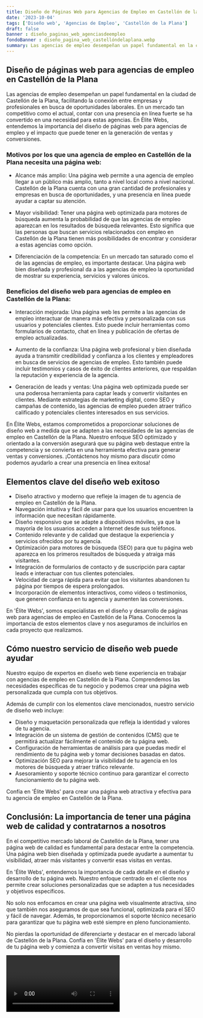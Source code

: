 ```yaml
---
title: Diseño de Páginas Web para Agencias de Empleo en Castellón de la Plana
date: '2023-10-04'
tags: ['Diseño web', 'Agencias de Empleo', 'Castellón de la Plana']
draft: false
banner : diseño_paginas_web_agenciasdeempleo
fondoBanner : diseño_pagina_web_castellóndelaplana.webp
summary: Las agencias de empleo desempeñan un papel fundamental en la ciudad de Castellón de la Plana, facilitando la conexión entre empresas y profesionales en busca de oportunidades laborales. En un mercado tan competitivo como el actual, contar con una presencia en línea fuerte se ha convertido en una necesidad para estas agencias. En Élite Webs, entendemos la importancia del diseño de páginas web para agencias de empleo y el impacto que puede tener en la generación de ventas y conversiones.
---
```


## Diseño de páginas web para agencias de empleo en Castellón de la Plana

Las agencias de empleo desempeñan un papel fundamental en la ciudad de Castellón de la Plana, facilitando la conexión entre empresas y profesionales en busca de oportunidades laborales. En un mercado tan competitivo como el actual, contar con una presencia en línea fuerte se ha convertido en una necesidad para estas agencias. En Élite Webs, entendemos la importancia del diseño de páginas web para agencias de empleo y el impacto que puede tener en la generación de ventas y conversiones.

### Motivos por los que una agencia de empleo en Castellón de la Plana necesita una página web:

- Alcance más amplio: Una página web permite a una agencia de empleo llegar a un público más amplio, tanto a nivel local como a nivel nacional. Castellón de la Plana cuenta con una gran cantidad de profesionales y empresas en busca de oportunidades, y una presencia en línea puede ayudar a captar su atención.

- Mayor visibilidad: Tener una página web optimizada para motores de búsqueda aumenta la probabilidad de que las agencias de empleo aparezcan en los resultados de búsqueda relevantes. Esto significa que las personas que buscan servicios relacionados con empleo en Castellón de la Plana tienen más posibilidades de encontrar y considerar a estas agencias como opción.

- Diferenciación de la competencia: En un mercado tan saturado como el de las agencias de empleo, es importante destacar. Una página web bien diseñada y profesional da a las agencias de empleo la oportunidad de mostrar su experiencia, servicios y valores únicos.

### Beneficios del diseño web para agencias de empleo en Castellón de la Plana:

- Interacción mejorada: Una página web les permite a las agencias de empleo interactuar de manera más efectiva y personalizada con sus usuarios y potenciales clientes. Esto puede incluir herramientas como formularios de contacto, chat en línea y publicación de ofertas de empleo actualizadas.

- Aumento de la confianza: Una página web profesional y bien diseñada ayuda a transmitir credibilidad y confianza a los clientes y empleadores en busca de servicios de agencias de empleo. Esto también puede incluir testimonios y casos de éxito de clientes anteriores, que respaldan la reputación y experiencia de la agencia.

- Generación de leads y ventas: Una página web optimizada puede ser una poderosa herramienta para captar leads y convertir visitantes en clientes. Mediante estrategias de marketing digital, como SEO y campañas de contenido, las agencias de empleo pueden atraer tráfico calificado y potenciales clientes interesados en sus servicios.

En Élite Webs, estamos comprometidos a proporcionar soluciones de diseño web a medida que se adapten a las necesidades de las agencias de empleo en Castellón de la Plana. Nuestro enfoque SEO optimizado y orientado a la conversión asegurará que su página web destaque entre la competencia y se convierta en una herramienta efectiva para generar ventas y conversiones. ¡Contáctenos hoy mismo para discutir cómo podemos ayudarlo a crear una presencia en línea exitosa!

<GifSeo />

<Cta />

## Elementos clave del diseño web exitoso

- Diseño atractivo y moderno que refleje la imagen de tu agencia de empleo en Castellón de la Plana.
- Navegación intuitiva y fácil de usar para que los usuarios encuentren la información que necesitan rápidamente.
- Diseño responsivo que se adapte a dispositivos móviles, ya que la mayoría de los usuarios acceden a Internet desde sus teléfonos.
- Contenido relevante y de calidad que destaque la experiencia y servicios ofrecidos por tu agencia.
- Optimización para motores de búsqueda (SEO) para que tu página web aparezca en los primeros resultados de búsqueda y atraiga más visitantes.
- Integración de formularios de contacto y de suscripción para captar leads e interactuar con tus clientes potenciales.
- Velocidad de carga rápida para evitar que los visitantes abandonen tu página por tiempos de espera prolongados.
- Incorporación de elementos interactivos, como videos o testimonios, que generen confianza en tu agencia y aumenten las conversiones.

En 'Élite Webs', somos especialistas en el diseño y desarrollo de páginas web para agencias de empleo en Castellón de la Plana. Conocemos la importancia de estos elementos clave y nos aseguramos de incluirlos en cada proyecto que realizamos.

## Cómo nuestro servicio de diseño web puede ayudar

Nuestro equipo de expertos en diseño web tiene experiencia en trabajar con agencias de empleo en Castellón de la Plana. Comprendemos las necesidades específicas de tu negocio y podemos crear una página web personalizada que cumpla con tus objetivos.

Además de cumplir con los elementos clave mencionados, nuestro servicio de diseño web incluye:

- Diseño y maquetación personalizada que refleja la identidad y valores de tu agencia.
- Integración de un sistema de gestión de contenidos (CMS) que te permitirá actualizar fácilmente el contenido de tu página web.
- Configuración de herramientas de análisis para que puedas medir el rendimiento de tu página web y tomar decisiones basadas en datos.
- Optimización SEO para mejorar la visibilidad de tu agencia en los motores de búsqueda y atraer tráfico relevante.
- Asesoramiento y soporte técnico continuo para garantizar el correcto funcionamiento de tu página web.

Confía en 'Élite Webs' para crear una página web atractiva y efectiva para tu agencia de empleo en Castellón de la Plana.

## Conclusión: La importancia de tener una página web de calidad y contratarnos a nosotros

En el competitivo mercado laboral de Castellón de la Plana, tener una página web de calidad es fundamental para destacar entre la competencia. Una página web bien diseñada y optimizada puede ayudarte a aumentar tu visibilidad, atraer más visitantes y convertir esas visitas en ventas.

En 'Élite Webs', entendemos la importancia de cada detalle en el diseño y desarrollo de tu página web. Nuestro enfoque centrado en el cliente nos permite crear soluciones personalizadas que se adapten a tus necesidades y objetivos específicos.

No solo nos enfocamos en crear una página web visualmente atractiva, sino que también nos aseguramos de que sea funcional, optimizada para el SEO y fácil de navegar. Además, te proporcionamos el soporte técnico necesario para garantizar que tu página web esté siempre en pleno funcionamiento.

No pierdas la oportunidad de diferenciarte y destacar en el mercado laboral de Castellón de la Plana. Confía en 'Élite Webs' para el diseño y desarrollo de tu página web y comienza a convertir visitas en ventas hoy mismo.

<Video />

<CtaBot job='Agencias de Empleo' city='Castellón de la Plana'/>

<Gmaps query='Castellón de la Plana+españa+maps' />